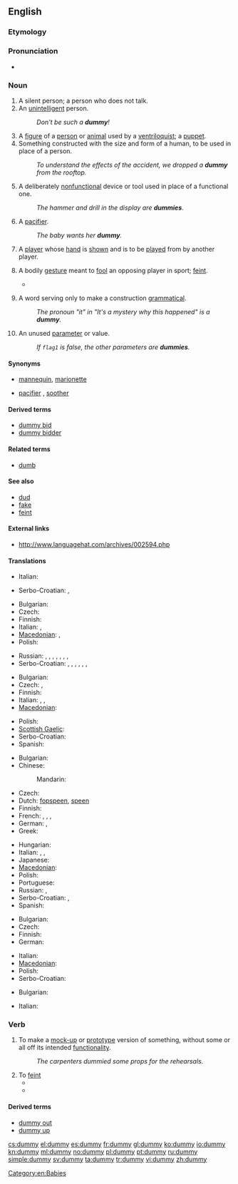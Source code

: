 ==English==

===Etymology===
{{etystub}}

===Pronunciation===
* {{rhymes|ʌmi}}

===Noun===
{{en-noun|dummies}}

# A silent person; a person who does not talk.
# An [[unintelligent]] person.
#: ''Don't be such a '''dummy'''!''
# A [[figure]] of a [[person]] or [[animal]] used by a [[ventriloquist]]; a [[puppet]].
# Something constructed with the size and form of a human, to be used in place of a person.
#: ''To understand the effects of the accident, we dropped a '''dummy''' from the rooftop.''
# A deliberately [[nonfunctional]] device or tool used in place of a functional one.
#: ''The hammer and drill in the display are '''dummies'''.''
# {{Australia|New Zealand|British}} A [[pacifier]].
#: ''The baby wants her '''dummy'''.''
# {{card games|chiefly|bridge}} A [[player]] whose [[hand]] is [[show]]n and is to be [[play]]ed from by another player.
# {{UK}} A bodily [[gesture]] meant to [[fool]] an opposing player in sport; [[feint]].
#* {{quote-news
|year=2011
|date=January 12
|author=Saj Chowdhury
|title=Liverpool 2 - 1 Liverpool
|work=BBC
|url=http://news.bbc.co.uk/sport2/hi/football/eng_prem/9345343.stm
|page=
|passage=Raul Meireles was the victim of the home side's hustling on this occasion giving the ball away to the impressive David Vaughan who slipped in Taylor-Fletcher. The striker sold Daniel Agger with the best '''dummy''' of the night before placing his shot past keeper Pepe Reina.}}
# {{linguistics}} A word serving only to make a construction [[grammatical]].
#: ''The pronoun "it" in "It's a mystery why this happened" is a '''dummy'''.''
# {{programming}} An unused [[parameter]] or value.
#: ''If <code>flag1</code> is false, the other parameters are '''dummies'''.''

====Synonyms====
* {{sense|a thing in the form of a person}} [[mannequin]], [[marionette]]
* {{sense|a pacifier}} [[pacifier]] {{italbrac|US}}, [[soother]] {{italbrac|Canada}}

====Derived terms====
* [[dummy bid]]
* [[dummy bidder]]

====Related terms====
* [[dumb]]

====See also====
* [[dud]]
* [[fake]]
* [[feint]]

====External links====
* http://www.languagehat.com/archives/002594.php

====Translations====
{{trans-top|a silent person}}
* Italian: {{t|it|taciturno}}
{{trans-mid}}
* Serbo-Croatian: {{t|sh|mučaljivac|xs=Serbo-Croatian}},  {{t|sh|mutavac|xs=Serbo-Croatian}}
{{trans-bottom}}

{{trans-top|an unintelligent person}}
* Bulgarian: {{t|bg|тъпак|m}}
* Czech: {{t-|cs|hlupák|m}}
* Finnish: {{t+|fi|tollo}}
* Italian: {{t+|it|stupido|m}}, {{t+|it|it|m|alt=scemo}}
* [[Macedonian]]: {{t-|mk|глупак|m|tr=glúpak}},  {{t|mk|глупачка|f|tr=glúpačka}}
* Polish: {{t+|pl|głupek|m}}
{{trans-mid}}
* Russian: {{t+|ru|дурак|m|tr=durák}},  {{t+|ru|глупец|m|tr=glupéc}},  {{t|ru|дурень|m|tr=dúren'}},  {{t+|ru|дура|f|tr=dúra}} {{f}},  {{t|ru|болван|m|tr=bolván}},  {{t+|ru|чайник|m|tr=čájnik}},  {{t|ru|тупица|m|f|tr=tupíca}},  {{t|ru|бестолочь|f|tr=béstoloč'}}
* Serbo-Croatian: {{t|sh|glupan|xs=Serbo-Croatian}},  {{t|sh|budala|xs=Serbo-Croatian}},  {{t|sh|blesan|xs=Serbo-Croatian}},  {{t|sh|tupan|xs=Serbo-Croatian}},  {{t|sh|tupavac|xs=Serbo-Croatian}},  {{t|sh|blentavac|xs=Serbo-Croatian}},  {{t|sh|blento|xs=Serbo-Croatian}}
{{trans-bottom}}

{{trans-top|something constructed with the size and form of a human}}
* Bulgarian: {{t|bg|манекен|m}}
* Czech: {{t|cs|figurína|f}},  {{t|cs|panák|m}}
* Finnish: {{t-|fi|mallinukke}}
* Italian: {{t-|it|manichino|m}}, {{t|it|sagoma|f}}, {{t|it|fantoccio|m}}
* [[Macedonian]]: {{t-|mk|кукла|f|tr=kúkla}}
{{trans-mid}}
* Polish: {{t+|pl|manekin|m}}
* [[Scottish Gaelic]]: {{qualifier|female}} {{t-|gd|breugag|f|xs=Scottish Gaelic}}
* Serbo-Croatian: {{t|sh|maneken|xs=Serbo-Croatian}}
* Spanish: {{t+|es|maniquí|m}}
{{trans-bottom}}

{{trans-top|a pacifier}}
* Bulgarian: {{t|bg|залъгалка|f}}
* Chinese:
*: Mandarin: {{t-|cmn|奶嘴|tr=nǎizuǐ|sc=Hani}}
* Czech: {{t-|cs|dudlík|m}}
* Dutch: [[fopspeen]], [[speen]] {{m}}
* Finnish: {{t+|fi|tutti}}
* French: {{t+|fr|suce}}, {{t|fr|sucette|f}}, {{t|fr|tétine|f}}, {{t|fr|tototte|f}}
* German: {{t+|de|Schnuller|m}},  {{t|de|Beruhigungssauger|m}}
* Greek: {{t+|el|πιπίλα|f|tr=pipila}}
{{trans-mid}}
* Hungarian: {{t-|hu|cumi}}
* Italian: {{t+|it|ciuccio|m}}, {{t|it|ciucciotto|m}}, {{t|it|succhiotto|m}}
* Japanese: {{t-|ja|おしゃぶり|tr=o-shaburi}}
* [[Macedonian]]: {{t|mk|цуцла|f|tr=cúcla}}
* Polish: {{t+|pl|smoczek|m}}
* Portuguese: {{t|pt|Chupeta|f}}
* Russian: {{t|ru|соска|f|tr=sóska}}, {{t|ru|пустышка|f|tr=pustýška}}
* Serbo-Croatian: {{t|sh|duda varalica|xs=Serbo-Croatian}},  {{t|sh|cucla|xs=Serbo-Croatian}}
* Spanish: {{t-|es|chupete|m}}
{{trans-bottom}}

{{trans-top|nonfunctional device or tool used in place of a functional one}}
* Bulgarian: {{t|bg|бутафория|f}}
* Czech: {{t-|cs|atrapa|f}}
* Finnish: {{t+|fi|malli}}
* German: {{t+|de|Attrappe|f}}
{{trans-mid}}
* Italian: {{t|it|simulacro|m}}
* [[Macedonian]]: {{t|mk|макета|f|tr=makéta}}
* Polish: {{t-|pl|atrapa|f}}
* Serbo-Croatian: {{t|sh|atrapa|xs=Serbo-Croatian}}
{{trans-bottom}}

{{trans-top|{{bridge}} The partner of the winning bidder, who shows his or her hand.}}
* Bulgarian: {{t+|bg|мор}}
{{trans-mid}}
* Italian: {{t|it|morto|m}}
{{trans-bottom}}

===Verb===
{{en-verb|dummies|dummying|dummied}}

# To make a [[mock-up]] or [[prototype]] version of something, without some or all off its intended [[functionality]].
#: ''The carpenters dummied some props for the rehearsals.''
# To [[feint]]
#* {{quote-news
|year=2011
|date=February 1
|author=Mandeep Sanghera
|title=Man Utd   3 - 1   Aston Villa
|work=BBC
|url=http://news.bbc.co.uk/sport2/hi/football/eng_prem/9379942.stm
|page=
|passage=The more glamorous qualities usually associated with him are skill and pace and he used those to race on to a ball across him and '''dummy''' a defender before having a right-foot shot saved. }}
#* {{quote-news
|year=2011
|date=January 15
|author=Kevin Darling
|title=West Ham 0 - 3 Arsenal
|work=BBC
|url=http://news.bbc.co.uk/sport2/hi/football/eng_prem/9359364.stm
|page=
|passage=For the first, the 30-year-old allowed Walcott space on the right to send in a pass that was expertly '''dummied''' by Samir Nasri, allowing Van Persie to swivel and smash right-footed past Robert Green. }}

====Derived terms====
* [[dummy out]]
* [[dummy up]]

[[Category:en:Babies]]

[[cs:dummy]]
[[el:dummy]]
[[es:dummy]]
[[fr:dummy]]
[[gl:dummy]]
[[ko:dummy]]
[[io:dummy]]
[[kn:dummy]]
[[ml:dummy]]
[[no:dummy]]
[[pl:dummy]]
[[pt:dummy]]
[[ru:dummy]]
[[simple:dummy]]
[[sv:dummy]]
[[ta:dummy]]
[[tr:dummy]]
[[vi:dummy]]
[[zh:dummy]]